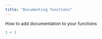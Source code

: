 ```yaml
---
title: "Documenting functions"
---
```


How to add documentation to your functions

```r
1 + 1
```
